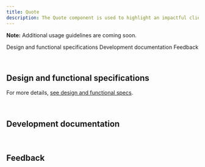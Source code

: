 ```yaml
---
title: Quote
description: The Quote component is used to highlight an impactful client statement or user testimonial.
---
```



<ComponentDescription name="Quote" type="ui" />

<InlineNotification>

**Note:** Additional usage guidelines are coming soon.

</InlineNotification>

<AnchorLinks>

<AnchorLink>Design and functional specifications</AnchorLink>
<AnchorLink>Development documentation</AnchorLink>
<AnchorLink>Feedback</AnchorLink>

</AnchorLinks>

<br />

## Design and functional specifications

For more details, [see design and functional specs](https://ibm.box.com/s/0hjsr1foe5y849xs6ixc5g25uf9lgjr6).

<br />

## Development documentation

<ComponentStatus name="Quote" type="ui" />

<br />

## Feedback

<ComponentFeedback />

